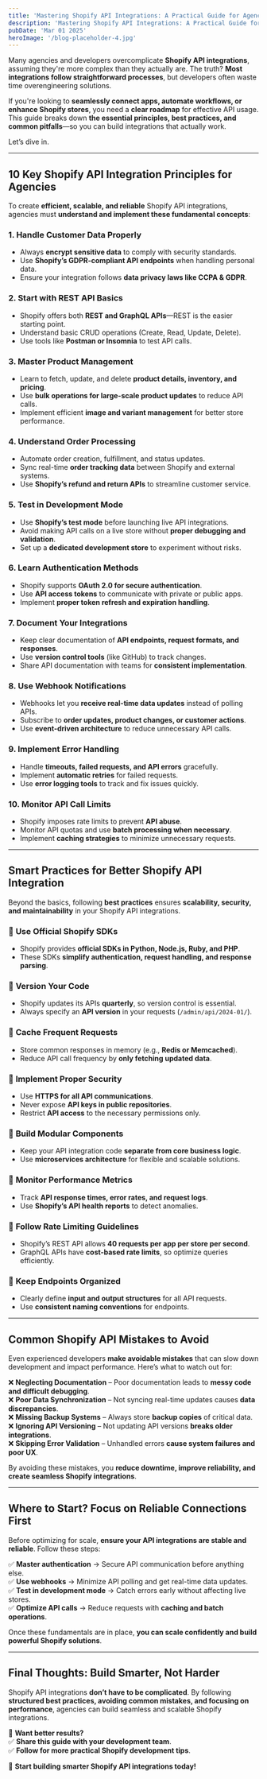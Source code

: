 ```yaml
---
title: 'Mastering Shopify API Integrations: A Practical Guide for Agencies'
description: 'Mastering Shopify API Integrations: A Practical Guide for Agencies'
pubDate: 'Mar 01 2025'
heroImage: '/blog-placeholder-4.jpg'
---
```


Many agencies and developers overcomplicate **Shopify API integrations**, assuming they're more complex than they actually are. The truth? **Most integrations follow straightforward processes**, but developers often waste time overengineering solutions.  

If you're looking to **seamlessly connect apps, automate workflows, or enhance Shopify stores**, you need a **clear roadmap** for effective API usage. This guide breaks down **the essential principles, best practices, and common pitfalls**—so you can build integrations that actually work.  

Let’s dive in.  

---

## **10 Key Shopify API Integration Principles for Agencies**  

To create **efficient, scalable, and reliable** Shopify API integrations, agencies must **understand and implement these fundamental concepts**:  

### **1. Handle Customer Data Properly**  
- Always **encrypt sensitive data** to comply with security standards.  
- Use **Shopify’s GDPR-compliant API endpoints** when handling personal data.  
- Ensure your integration follows **data privacy laws like CCPA & GDPR**.  

### **2. Start with REST API Basics**  
- Shopify offers both **REST and GraphQL APIs**—REST is the easier starting point.  
- Understand basic CRUD operations (Create, Read, Update, Delete).  
- Use tools like **Postman or Insomnia** to test API calls.  

### **3. Master Product Management**  
- Learn to fetch, update, and delete **product details, inventory, and pricing**.  
- Use **bulk operations for large-scale product updates** to reduce API calls.  
- Implement efficient **image and variant management** for better store performance.  

### **4. Understand Order Processing**  
- Automate order creation, fulfillment, and status updates.  
- Sync real-time **order tracking data** between Shopify and external systems.  
- Use **Shopify’s refund and return APIs** to streamline customer service.  

### **5. Test in Development Mode**  
- Use **Shopify’s test mode** before launching live API integrations.  
- Avoid making API calls on a live store without **proper debugging and validation**.  
- Set up a **dedicated development store** to experiment without risks.  

### **6. Learn Authentication Methods**  
- Shopify supports **OAuth 2.0 for secure authentication**.  
- Use **API access tokens** to communicate with private or public apps.  
- Implement **proper token refresh and expiration handling**.  

### **7. Document Your Integrations**  
- Keep clear documentation of **API endpoints, request formats, and responses**.  
- Use **version control tools** (like GitHub) to track changes.  
- Share API documentation with teams for **consistent implementation**.  

### **8. Use Webhook Notifications**  
- Webhooks let you **receive real-time data updates** instead of polling APIs.  
- Subscribe to **order updates, product changes, or customer actions**.  
- Use **event-driven architecture** to reduce unnecessary API calls.  

### **9. Implement Error Handling**  
- Handle **timeouts, failed requests, and API errors** gracefully.  
- Implement **automatic retries** for failed requests.  
- Use **error logging tools** to track and fix issues quickly.  

### **10. Monitor API Call Limits**  
- Shopify imposes rate limits to prevent **API abuse**.  
- Monitor API quotas and use **batch processing when necessary**.  
- Implement **caching strategies** to minimize unnecessary requests.  

---

## **Smart Practices for Better Shopify API Integration**  

Beyond the basics, following **best practices** ensures **scalability, security, and maintainability** in your Shopify API integrations.  

### 🔹 **Use Official Shopify SDKs**  
- Shopify provides **official SDKs in Python, Node.js, Ruby, and PHP**.  
- These SDKs **simplify authentication, request handling, and response parsing**.  

### 🔹 **Version Your Code**  
- Shopify updates its APIs **quarterly**, so version control is essential.  
- Always specify an **API version** in your requests (`/admin/api/2024-01/`).  

### 🔹 **Cache Frequent Requests**  
- Store common responses in memory (e.g., **Redis or Memcached**).  
- Reduce API call frequency by **only fetching updated data**.  

### 🔹 **Implement Proper Security**  
- Use **HTTPS for all API communications**.  
- Never expose **API keys in public repositories**.  
- Restrict **API access** to the necessary permissions only.  

### 🔹 **Build Modular Components**  
- Keep your API integration code **separate from core business logic**.  
- Use **microservices architecture** for flexible and scalable solutions.  

### 🔹 **Monitor Performance Metrics**  
- Track **API response times, error rates, and request logs**.  
- Use **Shopify’s API health reports** to detect anomalies.  

### 🔹 **Follow Rate Limiting Guidelines**  
- Shopify’s REST API allows **40 requests per app per store per second**.  
- GraphQL APIs have **cost-based rate limits**, so optimize queries efficiently.  

### 🔹 **Keep Endpoints Organized**  
- Clearly define **input and output structures** for all API requests.  
- Use **consistent naming conventions** for endpoints.  

---

## **Common Shopify API Mistakes to Avoid**  

Even experienced developers **make avoidable mistakes** that can slow down development and impact performance. Here’s what to watch out for:  

❌ **Neglecting Documentation** – Poor documentation leads to **messy code and difficult debugging**.  
❌ **Poor Data Synchronization** – Not syncing real-time updates causes **data discrepancies**.  
❌ **Missing Backup Systems** – Always store **backup copies** of critical data.  
❌ **Ignoring API Versioning** – Not updating API versions **breaks older integrations**.  
❌ **Skipping Error Validation** – Unhandled errors **cause system failures and poor UX**.  

By avoiding these mistakes, you **reduce downtime, improve reliability, and create seamless Shopify integrations**.  

---

## **Where to Start? Focus on Reliable Connections First**  

Before optimizing for scale, **ensure your API integrations are stable and reliable**. Follow these steps:  

✅ **Master authentication** → Secure API communication before anything else.  
✅ **Use webhooks** → Minimize API polling and get real-time data updates.  
✅ **Test in development mode** → Catch errors early without affecting live stores.  
✅ **Optimize API calls** → Reduce requests with **caching and batch operations**.  

Once these fundamentals are in place, **you can scale confidently and build powerful Shopify solutions**.  

---

## **Final Thoughts: Build Smarter, Not Harder**  

Shopify API integrations **don’t have to be complicated**. By following **structured best practices, avoiding common mistakes, and focusing on performance**, agencies can build seamless and scalable Shopify integrations.  

📌 **Want better results?**  
✅ **Share this guide with your development team**.  
✅ **Follow for more practical Shopify development tips**.  

🚀 **Start building smarter Shopify API integrations today!**